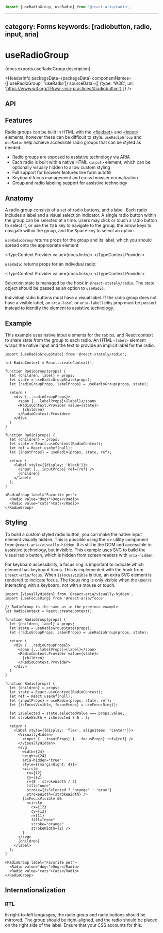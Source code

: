 <!-- Copyright 2020 Adobe. All rights reserved.
This file is licensed to you under the Apache License, Version 2.0 (the "License");
you may not use this file except in compliance with the License. You may obtain a copy
of the License at http://www.apache.org/licenses/LICENSE-2.0
Unless required by applicable law or agreed to in writing, software distributed under
the License is distributed on an "AS IS" BASIS, WITHOUT WARRANTIES OR REPRESENTATIONS
OF ANY KIND, either express or implied. See the License for the specific language
governing permissions and limitations under the License. -->



```jsx import
import {useRadioGroup, useRadio} from '@react-aria/radio';
```

---
category: Forms
keywords: [radiobutton, radio, input, aria]
---

# useRadioGroup

<p>{docs.exports.useRadioGroup.description}</p>

<HeaderInfo
  packageData={packageData}
  componentNames={['useRadioGroup', 'useRadio']}
  sourceData={[
    {type: 'W3C', url: 'https://www.w3.org/TR/wai-aria-practices/#radiobutton'}
  ]} />

## API

<FunctionAPI function={docs.exports.useRadioGroup} links={docs.links} />
<FunctionAPI function={docs.exports.useRadio} links={docs.links} />

## Features

Radio groups can be built in HTML with the
[&lt;fieldset&gt;](https://developer.mozilla.org/en-US/docs/Web/HTML/Element/fieldset)
and [&lt;input&gt;](https://developer.mozilla.org/en-US/docs/Web/HTML/Element/input) elements,
however these can be difficult to style. `useRadioGroup` and `useRadio` help achieve accessible
radio groups that can be styled as needed.

* Radio groups are exposed to assistive technology via ARIA
* Each radio is built with a native HTML `<input>` element, which can be optionally visually
  hidden to allow custom styling
* Full support for browser features like form autofill
* Keyboard focus management and cross browser normalization
* Group and radio labeling support for assistive technology

## Anatomy

<Anatomy />

A radio group consists of a set of radio buttons, and a label. Each radio
includes a label and a visual selection indicator. A single radio button
within the group can be selected at a time. Users may click or touch a radio
button to select it, or use the <kbd>Tab</kbd> key to navigate to the group, the arrow keys
to navigate within the group, and the <kbd>Space</kbd> key to select an option.

`useRadioGroup` returns props for the group and its label, which you should spread
onto the appropriate element:

<TypeContext.Provider value={docs.links}>
  <InterfaceType properties={docs.links[docs.exports.useRadioGroup.return.id].properties} />
</TypeContext.Provider>

`useRadio` returns props for an individual radio:

<TypeContext.Provider value={docs.links}>
  <InterfaceType properties={docs.links[docs.exports.useRadio.return.id].properties} />
</TypeContext.Provider>

Selection state is managed by the <TypeLink links={statelyDocs.links} type={statelyDocs.exports.useRadioGroupState} />
hook in `@react-stately/radio`. The state object should be passed as an option to `useRadio`.

Individual radio buttons must have a visual label. If the radio group does not have a visible label,
an `aria-label` or `aria-labelledby` prop must be passed instead to identify the element to assistive
technology.

## Example

This example uses native input elements for the radios, and React context to share state from the group
to each radio. An HTML `<label>` element wraps the native input and the text to provide an implicit label
for the radio.

```tsx example
import {useRadioGroupState} from '@react-stately/radio';

let RadioContext = React.createContext();

function RadioGroup(props) {
  let {children, label} = props;
  let state = useRadioGroupState(props);
  let {radioGroupProps, labelProps} = useRadioGroup(props, state);

  return (
    <div {...radioGroupProps}>
      <span {...labelProps}>{label}</span>
      <RadioContext.Provider value={state}>
        {children}
      </RadioContext.Provider>
    </div>
  )
}

function Radio(props) {
  let {children} = props;
  let state = React.useContext(RadioContext);
  let ref = React.useRef(null);
  let {inputProps} = useRadio(props, state, ref);

  return (
    <label style={{display: 'block'}}>
      <input {...inputProps} ref={ref} />
      {children}
    </label>
  );
}

<RadioGroup label="Favorite pet">
  <Radio value="dogs">Dogs</Radio>
  <Radio value="cats">Cats</Radio>
</RadioGroup>
```

## Styling

To build a custom styled radio button, you can make the native input element visually hidden.
This is possible using the &lt;<TypeLink links={hiddenDocs.links} type={hiddenDocs.exports.VisuallyHidden} />&gt;
utility component from `@react-aria/visually-hidden`. It is still in the DOM and accessible to
assistive technology, but invisible. This example uses SVG to build the visual radio button,
which is hidden from screen readers with `aria-hidden`.

For keyboard accessibility, a focus ring is important to indicate which element has keyboard focus.
This is implemented with the <TypeLink links={focusDocs.links} type={focusDocs.exports.useFocusRing} />
hook from `@react-aria/focus`. When `isFocusVisible` is true, an extra SVG element is rendered to
indicate focus. The focus ring is only visible when the user is interacting with a keyboard,
not with a mouse or touch.

```tsx example
import {VisuallyHidden} from '@react-aria/visually-hidden';
import {useFocusRing} from '@react-aria/focus';

// RadioGroup is the same as in the previous example
let RadioContext = React.createContext();

function RadioGroup(props) {
  let {children, label} = props;
  let state = useRadioGroupState(props);
  let {radioGroupProps, labelProps} = useRadioGroup(props, state);

  return (
    <div {...radioGroupProps}>
      <span {...labelProps}>{label}</span>
      <RadioContext.Provider value={state}>
        {children}
      </RadioContext.Provider>
    </div>
  )
}

function Radio(props) {
  let {children} = props;
  let state = React.useContext(RadioContext);
  let ref = React.useRef(null);
  let {inputProps} = useRadio(props, state, ref);
  let {isFocusVisible, focusProps} = useFocusRing();

  let isSelected = state.selectedValue === props.value;
  let strokeWidth = isSelected ? 6 : 2;

  return (
    <label style={{display: 'flex', alignItems: 'center'}}>
      <VisuallyHidden>
        <input {...inputProps} {...focusProps} ref={ref} />
      </VisuallyHidden>
      <svg
        width={24}
        height={24}
        aria-hidden="true"
        style={{marginRight: 4}}>
        <circle
          cx={12}
          cy={12}
          r={8 - strokeWidth / 2}
          fill="none"
          stroke={isSelected ? 'orange' : 'gray'}
          strokeWidth={strokeWidth} />
        {isFocusVisible &&
          <circle
            cx={12}
            cy={12}
            r={11}
            fill="none"
            stroke="orange"
            strokeWidth={2} />
        }
      </svg>
      {children}
    </label>
  );
}

<RadioGroup label="Favorite pet">
  <Radio value="dogs">Dogs</Radio>
  <Radio value="cats">Cats</Radio>
</RadioGroup>
```

## Internationalization

### RTL

In right-to-left languages, the radio group and radio buttons should be mirrored.
The group should be right-aligned, and the radio should be placed on the right
side of the label. Ensure that your CSS accounts for this.
